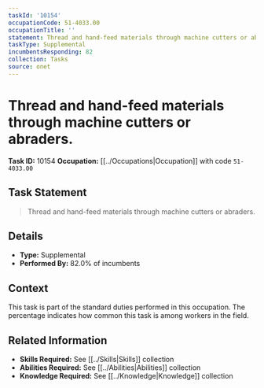 ```yaml
---
taskId: '10154'
occupationCode: 51-4033.00
occupationTitle: ''
statement: Thread and hand-feed materials through machine cutters or abraders.
taskType: Supplemental
incumbentsResponding: 82
collection: Tasks
source: onet
---
```

# Thread and hand-feed materials through machine cutters or abraders.

**Task ID:** 10154
**Occupation:** [[../Occupations|Occupation]] with code `51-4033.00`

## Task Statement

> Thread and hand-feed materials through machine cutters or abraders.

## Details

- **Type:** Supplemental
- **Performed By:** 82.0% of incumbents

## Context

This task is part of the standard duties performed in this occupation. The percentage indicates how common this task is among workers in the field.

## Related Information

- **Skills Required:** See [[../Skills|Skills]] collection
- **Abilities Required:** See [[../Abilities|Abilities]] collection
- **Knowledge Required:** See [[../Knowledge|Knowledge]] collection

